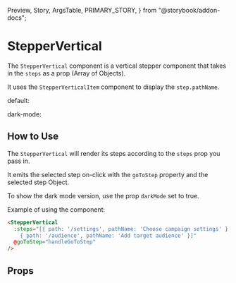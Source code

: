   Preview,
  Story,
  ArgsTable,
  PRIMARY_STORY,
} from "@storybook/addon-docs";

# StepperVertical

The `StepperVertical` component is a vertical stepper component that takes in the `steps` as a prop (Array of Objects).

It uses the `StepperVerticalItem` component to display the `step.pathName`.

default:

<Preview>
  <Story id="components-steppervertical--default" />
</Preview>

dark-mode:

<Preview>
  <Story id="components-steppervertical--dark-mode" />
</Preview>

## How to Use

The `StepperVertical` will render its steps according to the `steps` prop you pass in.

It emits the selected step on-click with the `goToStep` property and the selected step Object.

To show the dark mode version, use the prop `darkMode` set to true.

Example of using the component:

```html
<StepperVertical
  :steps="[{ path: '/settings', pathName: 'Choose campaign settings' },
    { path: '/audience', pathName: 'Add target audience' }]"
  @goToStep="handleGoToStep"
/>
```

## Props

<ArgsTable story={PRIMARY_STORY} />
